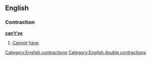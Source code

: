 ==English==

===Contraction===
'''[[can]][['t|’t]][['ve|’ve]]'''

# {{non-standard}} [[cannot|Cannot]] [[have]].

[[Category:English contractions]]
[[Category:English double contractions]]